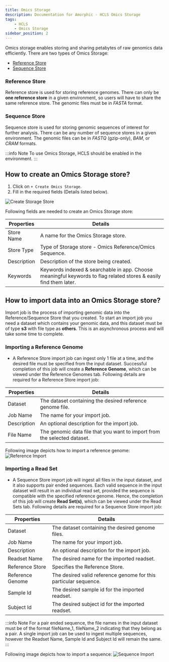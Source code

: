 ```yaml
---
title: Omics Storage
description: Documentation for Amorphic - HCLS Omics Storage
tags:
    - HCLS
    - Omics Storage
sidebar_position: 2
---
```


Omics storage enables storing and sharing petabytes of raw genomics data efficiently.
There are two types of Omics Storage:
- [Reference Store](#reference-store)
- [Sequence Store](#sequence-store)

### Reference Store
Reference store is used for storing reference genomes. There can only be **one reference store** in a given environment, so users will
have to share the same reference store. The genomic files must be in *FASTA* format.


### Sequence Store
Sequence store is used for storing genomic sequences of interest for further analysis.
There can be any number of sequence stores in a given environment.
The genomic files can be in *FASTQ* (gzip-only), *BAM*, or *CRAM* formats.

:::info Note
To use Omics Storage, HCLS should be enabled in the environment.
:::

## How to create an Omics Storage store?

1. Click on `+ Create Omics Storage`.
2. Fill in the required fields (Details listed below).

![Create Storage Store](https://media-hub.amorphicdata.io/docs/v3.0/discover/hcls/omics-storage/omics-storage-create-form.gif)

Following fields are needed to create an Omics Storage store:

| Properties | Details |
|----------|----------|
| Store Name | A name for the Omics Storage store.|
| Store Type | Type of Storage store - Omics Reference/Omics Sequence. |
| Description| Description of the store being created. |
| Keywords | Keywords indexed & searchable in app. Choose meaningful keywords to flag related stores & easily find them later. |

## How to import data into an Omics Storage store?

Import job is the process of importing genomic data into the Reference/Sequence Store that you created.
To start an import job you need a dataset which contains your genomic data, and this dataset must be of type **s3** with file type as **others**.
This is an asynchronous process and will take some time to complete.

### Importing a Reference Genome
- A Reference Store import job can ingest only 1 file at a time, and the desired file must be specified from the input dataset.
Successful completion of this job will create a **Reference Genome**, which can be viewed under the Reference Genomes tab.
Following details are required for a Reference Store import job:

| Properties | Details |
|----------|----------|
| Dataset | The dataset containing the desired reference genome file. |
| Job Name | The name for your import job. |
| Description| An optional description for the import job. |
| File Name | The genomic data file that you want to import from the selected dataset. |

Following image depicts how to import a reference genome:
![Reference Import](https://media-hub.amorphicdata.io/docs/v3.0/discover/hcls/omics-storage/omics-storage-reference-store-import.gif)

### Importing a Read Set
- A Sequence Store import job will ingest all files in the input dataset, and it also supports pair ended sequences.
Each valid sequence in the input dataset will result in an individual read set, provided the sequence is compatible with the specified reference genome.
Hence, the completion of this job will create **Read Set(s)**, which can be viewed under the Read Sets tab.
Following details are required for a Sequence Store import job:

| Properties | Details |
|----------|----------|
| Dataset | The dataset containing the desired genome files. |
| Job Name | The name for your import job. |
| Description| An optional description for the import job. |
| Readset Name | The desired name for the imported readset.|
| Reference Store | Specifies the Reference Store.|
| Reference Genome | The desired valid reference genome for this particular sequence.|
| Sample Id | The desired sample id for the imported readset.|
| Subject Id | The desired subject id for the imported readset.|

:::info Note
For a pair ended sequence, the file names in the input dataset must be of the format fileName_1, fileName_2 indicating that they belong as a pair.
A single import job can be used to ingest multiple sequences, however the Readset Name, Sample Id and Subject Id will remain the same.
:::

Following image depicts how to import a sequence:
![Sequence Import](https://media-hub.amorphicdata.io/docs/v3.0/discover/hcls/omics-storage/omics-storage-sequence-store-import.gif)

